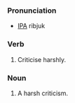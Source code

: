 ===Pronunciation===
*[[IPA]] ribjuk

===Verb===
# Criticise harshly.

===Noun===
# A harsh criticism.